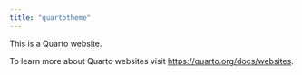 ```yaml
---
title: "quartotheme"
---
```


This is a Quarto website.

To learn more about Quarto websites visit <https://quarto.org/docs/websites>.
